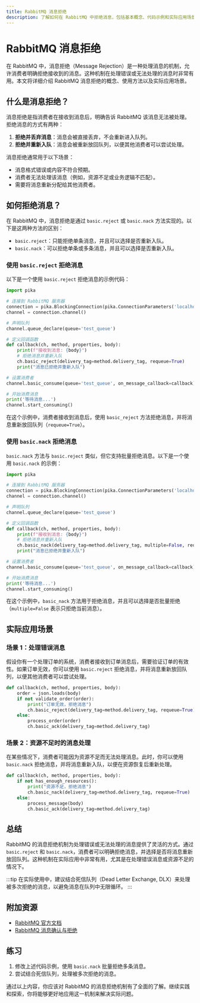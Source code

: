 ```yaml
---
title: RabbitMQ 消息拒绝
description: 了解如何在 RabbitMQ 中拒绝消息，包括基本概念、代码示例和实际应用场景。
---
```


# RabbitMQ 消息拒绝

在 RabbitMQ 中，消息拒绝（Message Rejection）是一种处理消息的机制，允许消费者明确拒绝接收到的消息。这种机制在处理错误或无法处理的消息时非常有用。本文将详细介绍 RabbitMQ 消息拒绝的概念、使用方法以及实际应用场景。

## 什么是消息拒绝？

消息拒绝是指消费者在接收到消息后，明确告诉 RabbitMQ 该消息无法被处理。拒绝消息的方式有两种：

1. **拒绝并丢弃消息**：消息会被直接丢弃，不会重新进入队列。
2. **拒绝并重新入队**：消息会被重新放回队列，以便其他消费者可以尝试处理。

消息拒绝通常用于以下场景：
- 消息格式错误或内容不符合预期。
- 消费者无法处理该消息（例如，资源不足或业务逻辑不匹配）。
- 需要将消息重新分配给其他消费者。

## 如何拒绝消息？

在 RabbitMQ 中，消息拒绝是通过 `basic.reject` 或 `basic.nack` 方法实现的。以下是这两种方法的区别：

- `basic.reject`：只能拒绝单条消息，并且可以选择是否重新入队。
- `basic.nack`：可以拒绝单条或多条消息，并且可以选择是否重新入队。

### 使用 `basic.reject` 拒绝消息

以下是一个使用 `basic.reject` 拒绝消息的示例代码：

```python
import pika

# 连接到 RabbitMQ 服务器
connection = pika.BlockingConnection(pika.ConnectionParameters('localhost'))
channel = connection.channel()

# 声明队列
channel.queue_declare(queue='test_queue')

# 定义回调函数
def callback(ch, method, properties, body):
    print(f"接收到消息: {body}")
    # 拒绝消息并重新入队
    ch.basic_reject(delivery_tag=method.delivery_tag, requeue=True)
    print("消息已拒绝并重新入队")

# 设置消费者
channel.basic_consume(queue='test_queue', on_message_callback=callback)

# 开始消费消息
print('等待消息...')
channel.start_consuming()
```

在这个示例中，消费者接收到消息后，使用 `basic_reject` 方法拒绝消息，并将消息重新放回队列（`requeue=True`）。

### 使用 `basic.nack` 拒绝消息

`basic.nack` 方法与 `basic.reject` 类似，但它支持批量拒绝消息。以下是一个使用 `basic.nack` 的示例：

```python
import pika

# 连接到 RabbitMQ 服务器
connection = pika.BlockingConnection(pika.ConnectionParameters('localhost'))
channel = connection.channel()

# 声明队列
channel.queue_declare(queue='test_queue')

# 定义回调函数
def callback(ch, method, properties, body):
    print(f"接收到消息: {body}")
    # 拒绝消息并重新入队
    ch.basic_nack(delivery_tag=method.delivery_tag, multiple=False, requeue=True)
    print("消息已拒绝并重新入队")

# 设置消费者
channel.basic_consume(queue='test_queue', on_message_callback=callback)

# 开始消费消息
print('等待消息...')
channel.start_consuming()
```

在这个示例中，`basic_nack` 方法用于拒绝消息，并且可以选择是否批量拒绝（`multiple=False` 表示只拒绝当前消息）。

## 实际应用场景

### 场景 1：处理错误消息

假设你有一个处理订单的系统，消费者接收到订单消息后，需要验证订单的有效性。如果订单无效，你可以使用 `basic.reject` 拒绝消息，并将消息重新放回队列，以便其他消费者可以尝试处理。

```python
def callback(ch, method, properties, body):
    order = json.loads(body)
    if not validate_order(order):
        print("订单无效，拒绝消息")
        ch.basic_reject(delivery_tag=method.delivery_tag, requeue=True)
    else:
        process_order(order)
        ch.basic_ack(delivery_tag=method.delivery_tag)
```

### 场景 2：资源不足时的消息处理

在某些情况下，消费者可能因为资源不足而无法处理消息。此时，你可以使用 `basic.nack` 拒绝消息，并将消息重新入队，以便在资源恢复后重新处理。

```python
def callback(ch, method, properties, body):
    if not has_enough_resources():
        print("资源不足，拒绝消息")
        ch.basic_nack(delivery_tag=method.delivery_tag, requeue=True)
    else:
        process_message(body)
        ch.basic_ack(delivery_tag=method.delivery_tag)
```

## 总结

RabbitMQ 的消息拒绝机制为处理错误或无法处理的消息提供了灵活的方式。通过 `basic.reject` 和 `basic.nack`，消费者可以明确拒绝消息，并选择是否将消息重新放回队列。这种机制在实际应用中非常有用，尤其是在处理错误消息或资源不足的情况下。

:::tip
在实际使用中，建议结合死信队列（Dead Letter Exchange, DLX）来处理被多次拒绝的消息，以避免消息在队列中无限循环。
:::

## 附加资源

- [RabbitMQ 官方文档](https://www.rabbitmq.com/documentation.html)
- [RabbitMQ 消息确认与拒绝](https://www.rabbitmq.com/confirms.html)

## 练习

1. 修改上述代码示例，使用 `basic.nack` 批量拒绝多条消息。
2. 尝试结合死信队列，处理被多次拒绝的消息。

通过以上内容，你应该对 RabbitMQ 的消息拒绝机制有了全面的了解。继续实践和探索，你将能够更好地应用这一机制来解决实际问题。